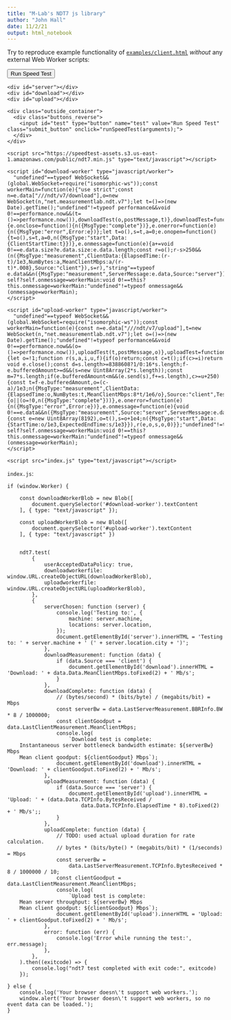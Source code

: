 ```yaml
---
title: "M-Lab's NDT7 js library"
author: "John Hall"
date: 11/2/21
output: html_notebook
---
```


Try to reproduce example functionality of [`examples/client.html`](examples/client.html) *without* any external Web Worker scripts:


```{=html}
<div id="server"></div>
<div id="download"></div>
<div id="upload"></div>

<div id="server"></div>
<div id="download"></div>
<div id="upload"></div>

<style type="text/css">
@keyframes dash {
    0% {
        stroke-dasharray: 1, 150;
        stroke-dashoffset: 0
    }

    50% {
        stroke-dasharray: 90, 150;
        stroke-dashoffset: -35
    }

    100% {
        stroke-dasharray: 90, 150;
        stroke-dashoffset: -124
    }
}

@keyframes rotate {
    100% {
        transform: rotate(360deg)
    }
}
</style>

<div class="outside_container">
  <div class="buttons_reverse">
    <input id="test" type="button" name="test" value="Run Speed Test" class="submit_button" onclick="runSpeedTest(arguments);">
    <svg id="CDB-LoaderIcon-spinner" viewBox="0 0 50 50" style="display:none; height: 40px; width: 40px; animation: rotate 1s linear infinite;">
        <circle class="CDB-LoaderIcon-path" cx="25" cy="25" r="20" fill="none" style="stroke: #3c8dbc; stroke-linecap: round; animation: dash 3s ease-in-out infinite; stroke-width: 4px"></circle>
    </svg>
  </div>
</div>


<script id="worker1" type="javascript/worker">
  // This script won't be parsed by JS engines because its type is javascript/worker.
  self.onmessage = function(e) {
    self.postMessage('msg from worker');
  };
  // Rest of your worker code goes here.
</script>

<script type="text/javascript">
    var blob = new Blob([
        document.querySelector('#worker1').textContent
    ], { type: "text/javascript" })

    // Note: window.webkitURL.createObjectURL() in Chrome 10+.
    var worker = new Worker(window.URL.createObjectURL(blob));
    worker.onmessage = function(e) {
        console.log("Received: " + e.data);
    }
    worker.postMessage("hello"); // Start the worker.
</script>

<script src="https://speedtest-assets.s3.us-east-1.amazonaws.com/public/ndt7.min.js" type="text/javascript"></script>

<script id="download-worker" type="javascript/worker">
  "undefined"==typeof WebSocket&&(global.WebSocket=require("isomorphic-ws"));const workerMain=function(e){"use strict";const n=e.data["///ndt/v7/download"],o=new WebSocket(n,"net.measurementlab.ndt.v7");let t=()=>(new Date).getTime();"undefined"!=typeof performance&&void 0!==performance.now&&(t=()=>performance.now()),downloadTest(o,postMessage,t)},downloadTest=function(e,n,o){e.onclose=function(){n({MsgType:"complete"})},e.onerror=function(e){n({MsgType:"error",Error:e})};let t=o(),s=t,a=0;e.onopen=function(){t=o(),s=t,a=0,n({MsgType:"start",Data:{ClientStartTime:t}})},e.onmessage=function(e){a+=void 0!==e.data.size?e.data.size:e.data.length;const r=o();r-s>250&&(n({MsgType:"measurement",ClientData:{ElapsedTime:(r-t)/1e3,NumBytes:a,MeanClientMbps:a/(r-t)*.008},Source:"client"}),s=r),"string"==typeof e.data&&n({MsgType:"measurement",ServerMessage:e.data,Source:"server"})}};"undefined"!=typeof self?self.onmessage=workerMain:void 0!==this?this.onmessage=workerMain:"undefined"!=typeof onmessage&&(onmessage=workerMain);
</script>

<script id="upload-worker" type="javascript/worker">
  "undefined"==typeof WebSocket&&(global.WebSocket=require("isomorphic-ws"));const workerMain=function(e){const n=e.data["///ndt/v7/upload"],t=new WebSocket(n,"net.measurementlab.ndt.v7");let o=()=>(new Date).getTime();"undefined"!=typeof performance&&void 0!==performance.now&&(o=()=>performance.now()),uploadTest(t,postMessage,o)},uploadTest=function(e,n,t){let o=!1;function r(s,a,i,u,f){if(o)return;const c=t();if(c>=i)return void e.close();const d=s.length>=8388608?1/0:16*s.length;f-e.bufferedAmount>=d&&(s=new Uint8Array(2*s.length));const m=7*s.length;if(e.bufferedAmount<m&&(e.send(s),f+=s.length),c>=u+250){const t=f-e.bufferedAmount,o=(c-a)/1e3;n({MsgType:"measurement",ClientData:{ElapsedTime:o,NumBytes:t,MeanClientMbps:8*t/1e6/o},Source:"client",Test:"upload"}),u=c}setTimeout((()=>r(s,a,i,u,f)),0)}e.onclose=function(){o||(o=!0,n({MsgType:"complete"}))},e.onerror=function(e){n({MsgType:"error",Error:e})},e.onmessage=function(e){void 0!==e.data&&n({MsgType:"measurement",Source:"server",ServerMessage:e.data})},e.onopen=function(){const e=new Uint8Array(8192),o=t(),s=o+1e4;n({MsgType:"start",Data:{StartTime:o/1e3,ExpectedEndTime:s/1e3}}),r(e,o,s,o,0)}};"undefined"!=typeof self?self.onmessage=workerMain:void 0!==this?this.onmessage=workerMain:"undefined"!=typeof onmessage&&(onmessage=workerMain);
</script>

<script src="index.js" type="text/javascript"></script>

```

    <div id="server"></div>
    <div id="download"></div>
    <div id="upload"></div>

    <div class="outside_container">
      <div class="buttons_reverse">
        <input id="test" type="button" name="test" value="Run Speed Test" class="submit_button" onclick="runSpeedTest(arguments);">
      </div>
    </div>

    <script src="https://speedtest-assets.s3.us-east-1.amazonaws.com/public/ndt7.min.js" type="text/javascript"></script>

    <script id="download-worker" type="javascript/worker">
      "undefined"==typeof WebSocket&&(global.WebSocket=require("isomorphic-ws"));const workerMain=function(e){"use strict";const n=e.data["///ndt/v7/download"],o=new WebSocket(n,"net.measurementlab.ndt.v7");let t=()=>(new Date).getTime();"undefined"!=typeof performance&&void 0!==performance.now&&(t=()=>performance.now()),downloadTest(o,postMessage,t)},downloadTest=function(e,n,o){e.onclose=function(){n({MsgType:"complete"})},e.onerror=function(e){n({MsgType:"error",Error:e})};let t=o(),s=t,a=0;e.onopen=function(){t=o(),s=t,a=0,n({MsgType:"start",Data:{ClientStartTime:t}})},e.onmessage=function(e){a+=void 0!==e.data.size?e.data.size:e.data.length;const r=o();r-s>250&&(n({MsgType:"measurement",ClientData:{ElapsedTime:(r-t)/1e3,NumBytes:a,MeanClientMbps:a/(r-t)*.008},Source:"client"}),s=r),"string"==typeof e.data&&n({MsgType:"measurement",ServerMessage:e.data,Source:"server"})}};"undefined"!=typeof self?self.onmessage=workerMain:void 0!==this?this.onmessage=workerMain:"undefined"!=typeof onmessage&&(onmessage=workerMain);
    </script>

    <script id="upload-worker" type="javascript/worker">
      "undefined"==typeof WebSocket&&(global.WebSocket=require("isomorphic-ws"));const workerMain=function(e){const n=e.data["///ndt/v7/upload"],t=new WebSocket(n,"net.measurementlab.ndt.v7");let o=()=>(new Date).getTime();"undefined"!=typeof performance&&void 0!==performance.now&&(o=()=>performance.now()),uploadTest(t,postMessage,o)},uploadTest=function(e,n,t){let o=!1;function r(s,a,i,u,f){if(o)return;const c=t();if(c>=i)return void e.close();const d=s.length>=8388608?1/0:16*s.length;f-e.bufferedAmount>=d&&(s=new Uint8Array(2*s.length));const m=7*s.length;if(e.bufferedAmount<m&&(e.send(s),f+=s.length),c>=u+250){const t=f-e.bufferedAmount,o=(c-a)/1e3;n({MsgType:"measurement",ClientData:{ElapsedTime:o,NumBytes:t,MeanClientMbps:8*t/1e6/o},Source:"client",Test:"upload"}),u=c}setTimeout((()=>r(s,a,i,u,f)),0)}e.onclose=function(){o||(o=!0,n({MsgType:"complete"}))},e.onerror=function(e){n({MsgType:"error",Error:e})},e.onmessage=function(e){void 0!==e.data&&n({MsgType:"measurement",Source:"server",ServerMessage:e.data})},e.onopen=function(){const e=new Uint8Array(8192),o=t(),s=o+1e4;n({MsgType:"start",Data:{StartTime:o/1e3,ExpectedEndTime:s/1e3}}),r(e,o,s,o,0)}};"undefined"!=typeof self?self.onmessage=workerMain:void 0!==this?this.onmessage=workerMain:"undefined"!=typeof onmessage&&(onmessage=workerMain);
    </script>

    <script src="index.js" type="text/javascript"></script>

`index.js`:

    if (window.Worker) {

        const downloadWorkerBlob = new Blob([
            document.querySelector('#download-worker').textContent
        ], { type: "text/javascript" });

        const uploadWorkerBlob = new Blob([
            document.querySelector('#upload-worker').textContent
        ], { type: "text/javascript" })


        ndt7.test(
            {
                userAcceptedDataPolicy: true,
                downloadworkerfile: window.URL.createObjectURL(downloadWorkerBlob),
                uploadworkerfile: window.URL.createObjectURL(uploadWorkerBlob),
            },
            {
                serverChosen: function (server) {
                    console.log('Testing to:', {
                        machine: server.machine,
                        locations: server.location,
                    });
                    document.getElementById('server').innerHTML = 'Testing to: ' + server.machine + ' (' + server.location.city + ')';
                },
                downloadMeasurement: function (data) {
                    if (data.Source === 'client') {
                        document.getElementById('download').innerHTML = 'Download: ' + data.Data.MeanClientMbps.toFixed(2) + ' Mb/s';
                    }
                },
                downloadComplete: function (data) {
                    // (bytes/second) * (bits/byte) / (megabits/bit) = Mbps
                    const serverBw = data.LastServerMeasurement.BBRInfo.BW * 8 / 1000000;
                    const clientGoodput = data.LastClientMeasurement.MeanClientMbps;
                    console.log(
                        `Download test is complete:
        Instantaneous server bottleneck bandwidth estimate: ${serverBw} Mbps
        Mean client goodput: ${clientGoodput} Mbps`);
                    document.getElementById('download').innerHTML = 'Download: ' + clientGoodput.toFixed(2) + ' Mb/s';
                },
                uploadMeasurement: function (data) {
                    if (data.Source === 'server') {
                        document.getElementById('upload').innerHTML = 'Upload: ' + (data.Data.TCPInfo.BytesReceived /
                            data.Data.TCPInfo.ElapsedTime * 8).toFixed(2) + ' Mb/s';;
                    }
                },
                uploadComplete: function (data) {
                    // TODO: used actual upload duration for rate calculation.
                    // bytes * (bits/byte() * (megabits/bit) * (1/seconds) = Mbps
                    const serverBw =
                        data.LastServerMeasurement.TCPInfo.BytesReceived * 8 / 1000000 / 10;
                    const clientGoodput = data.LastClientMeasurement.MeanClientMbps;
                    console.log(
                        `Upload test is complete:
        Mean server throughput: ${serverBw} Mbps
        Mean client goodput: ${clientGoodput} Mbps`);
                    document.getElementById('upload').innerHTML = 'Upload: ' + clientGoodput.toFixed(2) + ' Mb/s';
                },
                error: function (err) {
                    console.log('Error while running the test:', err.message);
                },
            },
        ).then((exitcode) => {
            console.log("ndt7 test completed with exit code:", exitcode)
        });

    } else {
        console.log('Your browser doesn\'t support web workers.');
        window.alert('Your browser doesn\'t support web workers, so no event data can be loaded.');
    }

